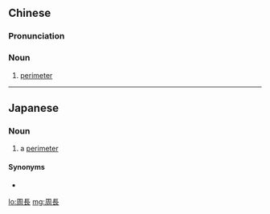 {{also|周长|週長}}
==Chinese==
{{zh-forms|s=周长|t2=週長}}
{{wikipedia|lang=zh}}

===Pronunciation===
{{zh-pron
|m=zhōucháng
|c=zau1 coeng4
|cat=n
}}

===Noun===
{{zh-noun}}

# {{lb|zh|geometry}} [[perimeter]]

----

==Japanese==
{{wikipedia|lang=ja}}
{{ja-kanjitab|しゅう|ちょう|yomi=o}}

===Noun===
{{ja-noun|しゅうちょう}}

# {{lb|ja|geometry|sort=しゅうちょう}} a [[perimeter]]

====Synonyms====
* {{ja-r|周%囲|しゅう%い}}

[[lo:周長]]
[[mg:周長]]